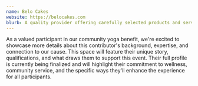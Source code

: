 ```yaml
---
name: Belo Cakes
website: https://belocakes.com
blurb: A quality provider offering carefully selected products and services. Their presence adds value to our benefit event while supporting our shared mission.
---
```


As a valued participant in our community yoga benefit, we're excited to showcase more details about this contributor's background, expertise, and connection to our cause. This space will feature their unique story, qualifications, and what draws them to support this event. Their full profile is currently being finalized and will highlight their commitment to wellness, community service, and the specific ways they'll enhance the experience for all participants.
